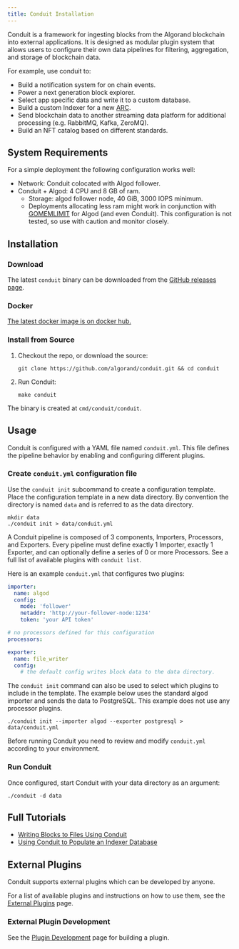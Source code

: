 ```yaml
---
title: Conduit Installation
---
```



Conduit is a framework for ingesting blocks from the Algorand blockchain into external applications. It is designed as modular plugin system that allows users to configure their own data pipelines for filtering, aggregation, and storage of blockchain data.

For example, use conduit to:

- Build a notification system for on chain events.
- Power a next generation block explorer.
- Select app specific data and write it to a custom database.
- Build a custom Indexer for a new [ARC](https://github.com/algorandfoundation/ARCs).
- Send blockchain data to another streaming data platform for additional processing (e.g. RabbitMQ, Kafka, ZeroMQ).
- Build an NFT catalog based on different standards.

## System Requirements

For a simple deployment the following configuration works well:

- Network: Conduit colocated with Algod follower.
- Conduit + Algod: 4 CPU and 8 GB of ram.
  - Storage: algod follower node, 40 GiB, 3000 IOPS minimum.
  - Deployments allocating less ram might work in conjunction with [GOMEMLIMIT](https://pkg.go.dev/runtime@master#hdr-Environment_Variables) for Algod (and even Conduit). This configuration is not tested, so use with caution and monitor closely.

## Installation

### Download

The latest `conduit` binary can be downloaded from the [GitHub releases page](https://github.com/algorand/conduit/releases).

### Docker

[The latest docker image is on docker hub.](https://hub.docker.com/r/algorand/conduit)

### Install from Source

<Steps>

1. Checkout the repo, or download the source:

   ```shell showLineNumbers=false frame=none
   git clone https://github.com/algorand/conduit.git && cd conduit
   ```

2. Run Conduit:

   ```shell showLineNumbers=false frame=none
   make conduit
   ```

</Steps>

The binary is created at `cmd/conduit/conduit`.

## Usage

Conduit is configured with a YAML file named `conduit.yml`. This file defines the pipeline behavior by enabling and configuring different plugins.

### Create `conduit.yml` configuration file

Use the `conduit init` subcommand to create a configuration template. Place the configuration template in a new data directory. By convention the directory is named `data` and is referred to as the data directory.

```shell showLineNumbers=false frame=none
mkdir data
./conduit init > data/conduit.yml
```

A Conduit pipeline is composed of 3 components, Importers, Processors, and Exporters.
Every pipeline must define exactly 1 Importer, exactly 1 Exporter, and can optionally define a series of 0 or more Processors. See a full list of available plugins with `conduit list`.

Here is an example `conduit.yml` that configures two plugins:

```yaml showLineNumbers=false frame=none
importer:
  name: algod
  config:
    mode: 'follower'
    netaddr: 'http://your-follower-node:1234'
    token: 'your API token'

# no processors defined for this configuration
processors:

exporter:
  name: file_writer
  config:
    # the default config writes block data to the data directory.
```

The `conduit init` command can also be used to select which plugins to include in the template. The example below uses the standard algod importer and sends the data to PostgreSQL. This example does not use any processor plugins.

```shell showLineNumbers=false frame=none
./conduit init --importer algod --exporter postgresql > data/conduit.yml
```

Before running Conduit you need to review and modify `conduit.yml` according to your environment.

### Run Conduit

Once configured, start Conduit with your data directory as an argument:

```shell showLineNumbers=false frame=none
./conduit -d data
```

## Full Tutorials

- [Writing Blocks to Files Using Conduit](https://github.com/algorand/conduit/blob/master/docs/tutorials/WritingBlocksToFile.md)
- [Using Conduit to Populate an Indexer Database](https://github.com/algorand/conduit/blob/master/docs/tutorials/IndexerWriter.md)

## External Plugins

Conduit supports external plugins which can be developed by anyone.

For a list of available plugins and instructions on how to use them, see the [External Plugins](https://github.com/algorand/conduit/blob/master/docs/PluginDevelopment.md) page.

### External Plugin Development

See the [Plugin Development](https://github.com/algorand/conduit/blob/master/docs/PluginDevelopment.md) page for building a plugin.
